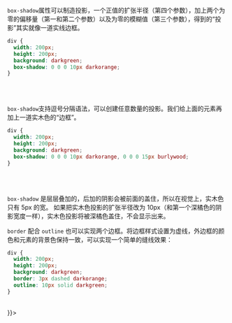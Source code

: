 `box-shadow`属性可以制造投影，一个正值的扩张半径（第四个参数），加上两个为零的偏移量（第一和第二个参数）以及为零的模糊值（第三个参数），得到的“投影”其实就像一道实线边框。

```css {5}
div {
  width: 200px;
  height: 200px;
  background: darkgreen;
  box-shadow: 0 0 0 10px darkorange;
}
```

<br />
<div
  style={{
    width: 200,
    height: 200,
    background: "darkgreen",
    boxShadow: "0 0 0 10px darkorange",
  }}
></div>
<br />

`box-shadow`支持逗号分隔语法，可以创建任意数量的投影。我们给上面的元素再加上一道实木色的“边框”。

```css {5}
div {
  width: 200px;
  height: 200px;
  background: darkgreen;
  box-shadow: 0 0 0 10px darkorange, 0 0 0 15px burlywood;
}
```

<br />
<div
  style={{
    width: 200,
    height: 200,
    background: "darkgreen",
    boxShadow: "0 0 0 10px darkorange, 0 0 0 15px burlywood",
  }}
></div>
<br />

`box-shadow` 是层层叠加的，后加的阴影会被前面的盖住，所以在视觉上，实木色只有 5px 的宽。
如果把实木色投影的扩张半径改为 10px（和第一个深橘色的阴影宽度一样），实木色投影将被深橘色盖住，不会显示出来。

`border` 配合 `outline` 也可以实现两个边框。将边框样式设置为虚线，外边框的颜色和元素的背景色保持一致，可以实现一个简单的缝线效果：

```css {5,6}
div {
  width: 200px;
  height: 200px;
  background: darkgreen;
  border: 3px dashed darkorange;
  outline: 10px solid darkgreen;
}
```

<br/>
<div style={{
    width:'200px',
height:'200px',
background:'darkgreen',
border:'3px dashed darkorange',
outline:'10px solid darkgreen',

}}></div>

<br />
